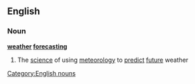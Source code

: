 ==English==
===Noun===
{{wikipedia}}
'''[[weather]] [[forecasting]]'''
#The [[science]] of using [[meteorology]] to [[predict]] [[future]] weather
[[Category:English nouns]]